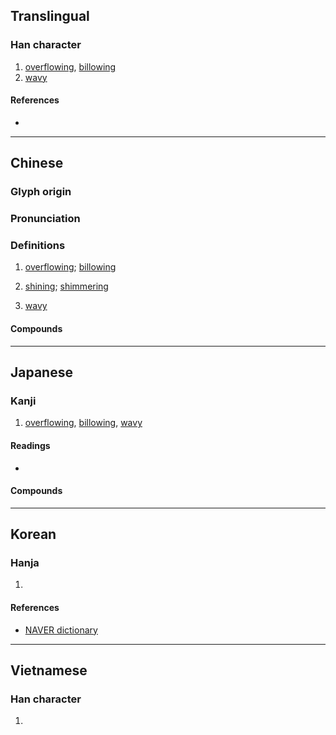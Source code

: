 {{also|滟}}
{{character info}}
==Translingual==

===Han character===
{{Han char|rn=85|rad=水|as=28|sn=31|four=34117|canj=EUTT|ids=⿰氵豔}}

# [[overflow]]ing, [[billow]]ing
# [[wavy]]

====References====
* {{Han ref|kx=0664.300|dkj=18846|dj=1073.150|hdz=31799.100|uh=7069|ud=28777|bh=F9D0|bd=63952}}

----

==Chinese==
{{zh-forms|s=滟|t2=灧|alt=灔,𤅿}}

===Glyph origin===
{{Han etym}}

===Pronunciation===
{{zh-pron
|m=yàn
|c=jim6
|mn=iām
|mc=y
|oc=y
|cat=v,a
}}

===Definitions===
{{zh-hanzi}}

# {{lb|zh|of water}} [[overflow]]ing; [[billow]]ing
# {{lb|zh|of water}} [[shining]]; [[shimmering]]
# [[wavy]]

====Compounds====
{{zh-der|波光瀲灩|灩灩|瀲灩|水光瀲灩|灩澦堆|颭灩|澹灎}}

----

==Japanese==

===Kanji===
{{ja-kanji|grade=|rs=水28}}

# [[overflowing]], [[billowing]], [[wavy]]

====Readings====
* {{ja-readings|on=[[えん]] (en)|kun=[[なみ]] (nami)}}

====Compounds====
{{ja-r|灩灩|えんえん}}
----

==Korean==

===Hanja===

{{ko-hanja|hangeul=염|eumhun=|rv=yeom|mr=yŏm|y=yem}}

# {{rfdef|ko|sort=水28}}

====References====

*[https://hanja.dict.naver.com/#/entry/ccko/aed9132fe9964b02b99b3046a7b104ca NAVER dictionary]

----

==Vietnamese==

===Han character===
{{vi-readings|reading=liễm|rs=水28}}

# {{rfdef|vi|sort=水28}}